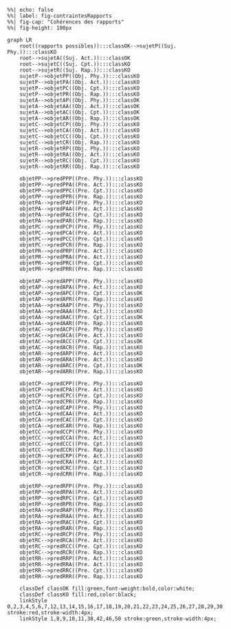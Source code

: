 
```mermaid
%%| echo: false
%%| label: fig-contraintesRapports
%%| fig-cap: "Cohérences des rapports"
%%| fig-height: 100px

graph LR
    root((rapports possibles)):::classOK-->sujetP((Suj. Phy.)):::classKO
    root-->sujetA((Suj. Act.)):::classOK
    root-->sujetC((Suj. Cpt.)):::classKO
    root-->sujetR((Suj. Rap.)):::classKO
    sujetP-->objetPP((Obj. Phy.)):::classKO
    sujetP-->objetPA((Obj. Act.)):::classKO
    sujetP-->objetPC((Obj. Cpt.)):::classKO
    sujetP-->objetPR((Obj. Rap.)):::classKO
    sujetA-->objetAP((Obj. Phy.)):::classOK
    sujetA-->objetAA((Obj. Act.)):::classOK
    sujetA-->objetAC((Obj. Cpt.)):::classOK
    sujetA-->objetAR((Obj. Rap.)):::classOK
    sujetC-->objetCP((Obj. Phy.)):::classKO
    sujetC-->objetCA((Obj. Act.)):::classKO
    sujetC-->objetCC((Obj. Cpt.)):::classKO
    sujetC-->objetCR((Obj. Rap.)):::classKO
    sujetR-->objetRP((Obj. Phy.)):::classKO
    sujetR-->objetRA((Obj. Act.)):::classKO
    sujetR-->objetRC((Obj. Cpt.)):::classKO
    sujetR-->objetRR((Obj. Rap.)):::classKO

    objetPP-->predPPP((Pre. Phy.)):::classKO
    objetPP-->predPPA((Pre. Act.)):::classKO
    objetPP-->predPPC((Pre. Cpt.)):::classKO
    objetPP-->predPPR((Pre. Rap.)):::classKO
    objetPA-->predPAP((Pre. Phy.)):::classKO
    objetPA-->predPAA((Pre. Act.)):::classKO
    objetPA-->predPAC((Pre. Cpt.)):::classKO
    objetPA-->predPAR((Pre. Rap.)):::classKO
    objetPC-->predPCP((Pre. Phy.)):::classKO
    objetPC-->predPCA((Pre. Act.)):::classKO
    objetPC-->predPCC((Pre. Cpt.)):::classKO
    objetPC-->predPCR((Pre. Rap.)):::classKO
    objetPR-->predPRP((Pre. Act.)):::classKO
    objetPR-->predPRA((Pre. Act.)):::classKO
    objetPR-->predPRC((Pre. Cpt.)):::classKO
    objetPR-->predPRR((Pre. Rap.)):::classKO

    objetAP-->predAPP((Pre. Phy.)):::classKO
    objetAP-->predAPA((Pre. Act.)):::classKO
    objetAP-->predAPC((Pre. Cpt.)):::classOK
    objetAP-->predAPR((Pre. Rap.)):::classKO
    objetAA-->predAAP((Pre. Phy.)):::classKO
    objetAA-->predAAA((Pre. Act.)):::classKO
    objetAA-->predAAC((Pre. Cpt.)):::classOK
    objetAA-->predAAR((Pre. Rap.)):::classKO
    objetAC-->predACP((Pre. Phy.)):::classKO
    objetAC-->predACA((Pre. Act.)):::classKO
    objetAC-->predACC((Pre. Cpt.)):::classOK
    objetAC-->predACR((Pre. Rap.)):::classKO
    objetAR-->predARP((Pre. Act.)):::classKO
    objetAR-->predARA((Pre. Act.)):::classKO
    objetAR-->predARC((Pre. Cpt.)):::classOK
    objetAR-->predARR((Pre. Rap.)):::classKO

    objetCP-->predCPP((Pre. Phy.)):::classKO
    objetCP-->predCPA((Pre. Act.)):::classKO
    objetCP-->predCPC((Pre. Cpt.)):::classKO
    objetCP-->predCPR((Pre. Rap.)):::classKO
    objetCA-->predCAP((Pre. Phy.)):::classKO
    objetCA-->predCAA((Pre. Act.)):::classKO
    objetCA-->predCAC((Pre. Cpt.)):::classKO
    objetCA-->predCAR((Pre. Rap.)):::classKO
    objetCC-->predCCP((Pre. Phy.)):::classKO
    objetCC-->predCCA((Pre. Act.)):::classKO
    objetCC-->predCCC((Pre. Cpt.)):::classKO
    objetCC-->predCCR((Pre. Rap.)):::classKO
    objetCR-->predCRP((Pre. Act.)):::classKO
    objetCR-->predCRA((Pre. Act.)):::classKO
    objetCR-->predCRC((Pre. Cpt.)):::classKO
    objetCR-->predCRR((Pre. Rap.)):::classKO

    objetRP-->predRPP((Pre. Phy.)):::classKO
    objetRP-->predRPA((Pre. Act.)):::classKO
    objetRP-->predRPC((Pre. Cpt.)):::classKO
    objetRP-->predRPR((Pre. Rap.)):::classKO
    objetRA-->predRAP((Pre. Phy.)):::classKO
    objetRA-->predRAA((Pre. Act.)):::classKO
    objetRA-->predRAC((Pre. Cpt.)):::classKO
    objetRA-->predRAR((Pre. Rap.)):::classKO
    objetRC-->predRCP((Pre. Phy.)):::classKO
    objetRC-->predRCA((Pre. Act.)):::classKO
    objetRC-->predRCC((Pre. Cpt.)):::classKO
    objetRC-->predRCR((Pre. Rap.)):::classKO
    objetRR-->predRRP((Pre. Act.)):::classKO
    objetRR-->predRRA((Pre. Act.)):::classKO
    objetRR-->predRRC((Pre. Cpt.)):::classKO
    objetRR-->predRRR((Pre. Rap.)):::classKO

    classDef classOK fill:green,font-weight:bold,color:white;
    classDef classKO fill:red,color:black;
    linkStyle 0,2,3,4,5,6,7,12,13,14,15,16,17,18,19,20,21,22,23,24,25,26,27,28,29,30,31,32,33,34,35,36,37,39,40,41,43,44,45,47,48,49,51,52,53,54,55,56,57,58,59,60,61,62,63,64,65,66,67,68,69,70,71,72,73,74,75,76,77,78,79,80,81,82,83 stroke:red,stroke-width:4px;
    linkStyle 1,8,9,10,11,38,42,46,50 stroke:green,stroke-width:4px;
```
